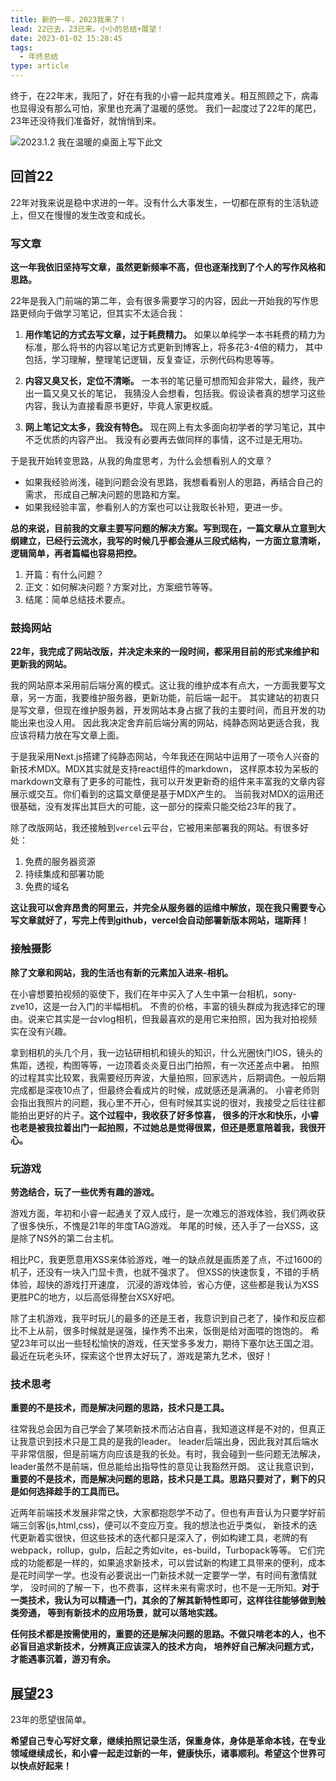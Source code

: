 ```yaml
---
title: 新的一年，2023我来了！
lead: 22已去，23已来。小小的总结+展望！
date: 2023-01-02 15:28:45
tags:
  - 年终总结
type: article
---
```


终于，在22年末，我阳了，好在有我的小睿一起共度难关。相互照顾之下，病毒也显得没有那么可怕，家里也充满了温暖的感觉。
我们一起度过了22年的尾巴，23年还没待我们准备好，就悄悄到来。

![2023.1.2 我在温暖的桌面上写下此文](./assets/22年末.jpg)

## 回首22

22年对我来说是稳中求进的一年。没有什么大事发生，一切都在原有的生活轨迹上，但又在慢慢的发生改变和成长。

### 写文章

**这一年我依旧坚持写文章，虽然更新频率不高，但也逐渐找到了个人的写作风格和思路。**

22年是我入门前端的第二年，会有很多需要学习的内容，因此一开始我的写作思路更倾向于做学习笔记，但其实不太适合我：

1. **用作笔记的方式去写文章，过于耗费精力。** 如果以单纯学一本书耗费的精力为标准，那么将书的内容以笔记方式更新到博客上，将多花3-4倍的精力，
其中包括，学习理解，整理笔记逻辑，反复查证，示例代码构思等等。

2. **内容又臭又长，定位不清晰。** 一本书的笔记量可想而知会非常大，最终，我产出一篇又臭又长的笔记，
我猜没人会想看，包括我。假设读者真的想学习这些内容，我认为直接看原书更好，毕竟人家更权威。

3. **网上笔记文太多，我没有特色。** 现在网上有太多面向初学者的学习笔记，其中不乏优质的内容产出。
我没有必要再去做同样的事情，这不过是无用功。

于是我开始转变思路，从我的角度思考，为什么会想看别人的文章？

- 如果我经验尚浅，碰到问题会没有思路，我想看看别人的思路，再结合自己的需求，
形成自己解决问题的思路和方案。
- 如果我经验丰富，参看别人的方案也可以让我取长补短，更进一步。

**总的来说，目前我的文章主要写问题的解决方案。写到现在，一篇文章从立意到大纲建立，已经行云流水，我写的时候几乎都会遵从三段式结构，一方面立意清晰，逻辑简单，再者篇幅也容易把控。**

1. 开篇：有什么问题？
2. 正文：如何解决问题？方案对比，方案细节等等。
3. 结尾：简单总结技术要点。

### 鼓捣网站

**22年，我完成了网站改版，并决定未来的一段时间，都采用目前的形式来维护和更新我的网站。**

我的网站原本采用前后端分离的模式。这让我的维护成本有点大，一方面我要写文章，另一方面，我要维护服务器，更新功能，前后端一起干。
其实建站的初衷只是写文章，但现在维护服务器，开发网站本身占据了我的主要时间，而且开发的功能出来也没人用。
因此我决定舍弃前后端分离的网站，纯静态网站更适合我，我应该将精力放在写文章上面。

于是我采用Next.js搭建了纯静态网站，今年我还在网站中运用了一项令人兴奋的新技术MDX。MDX其实就是支持react组件的markdown，
这样原本较为呆板的markdown文章有了更多的可能性，我可以开发更新奇的组件来丰富我的文章内容展示或交互。你们看到的这篇文章便是基于MDX产生的。
当前我对MDX的运用还很基础，没有发挥出其巨大的可能，这一部分的探索只能交给23年的我了。

除了改版网站，我还接触到`vercel`云平台，它被用来部署我的网站。有很多好处：
1. 免费的服务器资源
2. 持续集成和部署功能
3. 免费的域名

**这让我可以舍弃昂贵的阿里云，并完全从服务器的运维中解放，现在我只需要专心写文章就好了，写完上传到github，vercel会自动部署新版本网站，瑞斯拜！**

### 接触摄影

**除了文章和网站，我的生活也有新的元素加入进来-相机。**

在小睿想要拍视频的驱使下，我们在年中买入了人生中第一台相机，sony-zve10，这是一台入门的半幅相机。
不贵的价格，丰富的镜头群成为我选择它的理由。说来它其实是一台vlog相机，但我最喜欢的是用它来拍照，因为我对拍视频实在没有兴趣。

拿到相机的头几个月，我一边钻研相机和镜头的知识，什么光圈快门IOS，镜头的焦距，透视，构图等等，一边顶着炎炎夏日出门拍照，有一次还差点中暑。
拍照的过程其实比较累，我需要经历奔波，大量拍照，回家选片，后期调色。一般后期完成都是深夜10点了，但最终会看成片的时候，成就感还是满满的。
小睿老师则会指出我照片的问题，我心里不开心，但有时候其实说的很对，我接受之后往往都能拍出更好的片子。**这个过程中，我收获了好多惊喜，
很多的汗水和快乐，小睿也老是被我拉着出门一起拍照，不过她总是觉得很累，但还是愿意陪着我，我很开心。**

### 玩游戏

**劳逸结合，玩了一些优秀有趣的游戏。**

游戏方面，年初和小睿一起通关了双人成行，是一次难忘的游戏体验，我们两收获了很多快乐，不愧是21年的年度TAG游戏。
年尾的时候，还入手了一台XSS，这是除了NS外的第二台主机。

相比PC，我更愿意用XSS来体验游戏，唯一的缺点就是画质差了点，不过1600的机子，还没有一块入门显卡贵，也就不强求了。
但XSS的快速恢复，不错的手柄体验，超快的游戏打开速度，
沉浸的游戏体验，省心方便，这些都是我认为XSS更胜PC的地方，以后高低得整台XSX好吧。

除了主机游戏，我平时玩儿的最多的还是王者，我意识到自己老了，操作和反应都比不上从前，很多时候就是逞强，操作秀不出来，饭倒是给对面喂的饱饱的。
希望23年可以出一些轻松愉快的游戏，任天堂多多发力，期待下塞尔达王国之泪。最近在玩老头环，探索这个世界太好玩了，游戏是第九艺术，很好！

### 技术思考

**重要的不是技术，而是解决问题的思路，技术只是工具。**

往常我总会因为自己学会了某项新技术而沾沾自喜，我知道这样是不对的，但真正让我意识到技术只是工具的是我的leader。
leader后端出身，因此我对其后端水平非常信服，但是前端方向应该是我的长处。有时，我会碰到一些问题无法解决，leader虽然不是前端，但总能给出指导性的意见让我豁然开朗。
这让我意识到，**重要的不是技术，而是解决问题的思路，技术只是工具。思路只要对了，剩下的只是如何选择趁手的工具而已。**

近两年前端技术发展非常之快，大家都抱怨学不动了。但也有声音认为只要学好前端三剑客(js,html,css)，便可以不变应万变。我的想法也近乎类似，
新技术的迭代更新着实很快，但这些技术的迭代都只是深入了，例如构建工具，老牌的有webpack，rollup，gulp，后起之秀如vite，es-build，Turbopack等等。
它们完成的功能都是一样的，如果追求新技术，可以尝试新的构建工具带来的便利，成本是花时间学一学。也没有必要说出一门新技术就一定要学一学，有时间有激情就学，
没时间的了解一下，也不费事，这样未来有需求时，也不是一无所知。**对于一类技术，我认为可以精通一门，其余的了解其新特性即可，这样往往能够做到触类旁通，
等到有新技术的应用场景，就可以落地实践。**

**任何技术都是按需使用的，重要的还是解决问题的思路。不做只啃老本的人，也不必盲目追求新技术，分辨真正应该深入的技术方向，
培养好自己解决问题方式，才能遇事沉着，游刃有余。**

## 展望23

23年的愿望很简单。

**希望自己专心写好文章，继续拍照记录生活，保重身体，身体是革命本钱，在专业领域继续成长，和小睿一起走过新的一年，健康快乐，诸事顺利。希望这个世界可以快点好起来！**